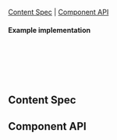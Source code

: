 
<Meta of={DatePickerStories} />

<Title>DatePicker</Title>

[Content Spec](#ContentSpec) | [Component API](#ComponentAPI)

<Canvas of={DatePickerStories.DatePicker} sourceState="none"/>

#### Example implementation
```jsx
<DatePicker
  fromMonth={new Date('06/20/2021')}
  toMonth={new Date('09/20/2021')}
  month={new Date('09/20/2021')}
/>
```

## Content Spec <a id="ContentSpec" />
<Figma showLink height="100%" url="https://www.figma.com/file/9FDwjR8lYvincseDkKypC4/Component-Documentations?type=design&node-id=777-80905&mode=dev" />

## Component API <a id="ComponentAPI" />

<ArgsTable />


